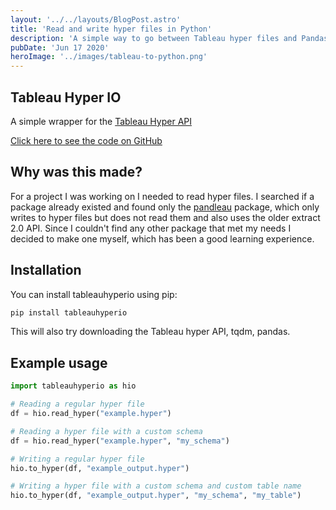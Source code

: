 ```yaml
---
layout: '../../layouts/BlogPost.astro'
title: 'Read and write hyper files in Python'
description: 'A simple way to go between Tableau hyper files and Pandas DataFrames'
pubDate: 'Jun 17 2020'
heroImage: '../images/tableau-to-python.png'
---
```



## Tableau Hyper IO
A simple wrapper for the [Tableau Hyper API](https://help.tableau.com/current/api/hyper_api/en-us/index.html)

[Click here to see the code on GitHub](https://github.com/AlexFrid/tableauhyperio)


## Why was this made?
For a project I was working on I needed to read hyper files.
I searched if a package already existed and found only the [pandleau](https://pypi.org/project/pandleau/) package,
which only writes to hyper files but does not read them and also uses the older extract 2.0 API.
Since I couldn't find any other package that met my needs I decided to make one myself, which has been a good learning experience.


## Installation

You can install tableauhyperio using pip:
```bash
pip install tableauhyperio
```
This will also try downloading the Tableau hyper API, tqdm, pandas.

## Example usage
```python
import tableauhyperio as hio

# Reading a regular hyper file
df = hio.read_hyper("example.hyper")

# Reading a hyper file with a custom schema
df = hio.read_hyper("example.hyper", "my_schema")

# Writing a regular hyper file
hio.to_hyper(df, "example_output.hyper")

# Writing a hyper file with a custom schema and custom table name
hio.to_hyper(df, "example_output.hyper", "my_schema", "my_table")
```
